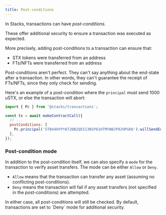 ```yaml
---
title: Post-conditions
---
```


In Stacks, transactions can have *post-conditions*.

These offer additional security to ensure a transaction was executed as expected.

More precisely, adding post-conditions to a transaction can ensure that:

- STX tokens were transferred from an address
- FTs/NFTs were transferred from an address

<Callout type="warn">
Post-conditions aren't perfect. They can't say anything about the end-state after a transaction. In other words, they can't guarantee the receipt of FTs/NFTs, since they only check for sending.
</Callout>

Here's an example of a post-condition where the `principal` must send 1000 uSTX, or else the transaction will abort:

```js
import { Pc } from '@stacks/transactions';

const tx = await makeContractCall({
  // ...
  postConditions: [
    Pc.principal('STB44HYPYAT2BB2QE513NSP81HTMYWBJP02HPGK6').willSendEq(1000).ustx(),
  ],
});
```

### Post-condition mode

In addition to the post-condition itself, we can also specify a `mode` for the transaction to verify asset transfers.
The mode can be either `Allow` or `Deny`.

- `Allow` means that the transaction can transfer any asset (assuming no conflicting post-conditions).
- `Deny` means the transaction will fail if any asset transfers (not specified in the post-conditions) are attempted.

<Callout>
In either case, all post-conditions will still be checked.
By default, transactions are set to `Deny` mode for additional security.
</Callout>